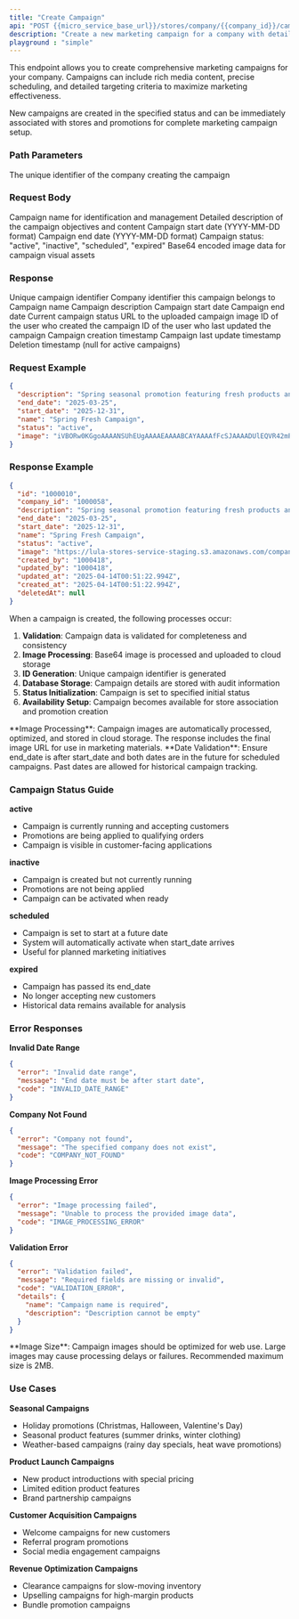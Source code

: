 ---
title: "Create Campaign"
api: "POST {{micro_service_base_url}}/stores/company/{{company_id}}/campaigns"
description: "Create a new marketing campaign for a company with detailed configuration including scheduling, targeting, and media assets."
playground : "simple"
---

This endpoint allows you to create comprehensive marketing campaigns for your company. Campaigns can include rich media content, precise scheduling, and detailed targeting criteria to maximize marketing effectiveness.

<Info>
New campaigns are created in the specified status and can be immediately associated with stores and promotions for complete marketing campaign setup.
</Info>

### Path Parameters

<ParamField path="company_id" type="string" required>
  The unique identifier of the company creating the campaign
</ParamField>

### Request Body

<ParamField body="name" type="string" required>
  Campaign name for identification and management
</ParamField>

<ParamField body="description" type="string" required>
  Detailed description of the campaign objectives and content
</ParamField>

<ParamField body="start_date" type="string" required>
  Campaign start date (YYYY-MM-DD format)
</ParamField>

<ParamField body="end_date" type="string" required>
  Campaign end date (YYYY-MM-DD format)
</ParamField>

<ParamField body="status" type="string" required>
  Campaign status: "active", "inactive", "scheduled", "expired"
</ParamField>

<ParamField body="image" type="string" optional>
  Base64 encoded image data for campaign visual assets
</ParamField>

### Response

<ResponseField name="id" type="string">
  Unique campaign identifier
</ResponseField>

<ResponseField name="company_id" type="string">
  Company identifier this campaign belongs to
</ResponseField>

<ResponseField name="name" type="string">
  Campaign name
</ResponseField>

<ResponseField name="description" type="string">
  Campaign description
</ResponseField>

<ResponseField name="start_date" type="string">
  Campaign start date
</ResponseField>

<ResponseField name="end_date" type="string">
  Campaign end date
</ResponseField>

<ResponseField name="status" type="string">
  Current campaign status
</ResponseField>

<ResponseField name="image" type="string">
  URL to the uploaded campaign image
</ResponseField>

<ResponseField name="created_by" type="string">
  ID of the user who created the campaign
</ResponseField>

<ResponseField name="updated_by" type="string">
  ID of the user who last updated the campaign
</ResponseField>

<ResponseField name="created_at" type="string">
  Campaign creation timestamp
</ResponseField>

<ResponseField name="updated_at" type="string">
  Campaign last update timestamp
</ResponseField>

<ResponseField name="deletedAt" type="string">
  Deletion timestamp (null for active campaigns)
</ResponseField>

### Request Example

```json
{
  "description": "Spring seasonal promotion featuring fresh products and outdoor essentials",
  "end_date": "2025-03-25",
  "start_date": "2025-12-31",
  "name": "Spring Fresh Campaign",
  "status": "active",
  "image": "iVBORw0KGgoAAAANSUhEUgAAAAEAAAABCAYAAAAfFcSJAAAADUlEQVR42mP8/5+hHgAHggJ/PchI7wAAAABJRU5ErkJggg=="
}
```

### Response Example

```json
{
  "id": "1000010",
  "company_id": "1000058",
  "description": "Spring seasonal promotion featuring fresh products and outdoor essentials",
  "end_date": "2025-03-25",
  "start_date": "2025-12-31",
  "name": "Spring Fresh Campaign",
  "status": "active",
  "image": "https://lula-stores-service-staging.s3.amazonaws.com/company/1000058/campaigns/1000010/1744591882710.webp",
  "created_by": "1000418",
  "updated_by": "1000418",
  "updated_at": "2025-04-14T00:51:22.994Z",
  "created_at": "2025-04-14T00:51:22.994Z",
  "deletedAt": null
}
```

<Accordion title="Campaign Creation Workflow">
When a campaign is created, the following processes occur:

1. **Validation**: Campaign data is validated for completeness and consistency
2. **Image Processing**: Base64 image is processed and uploaded to cloud storage
3. **ID Generation**: Unique campaign identifier is generated
4. **Database Storage**: Campaign details are stored with audit information
5. **Status Initialization**: Campaign is set to specified initial status
6. **Availability Setup**: Campaign becomes available for store association and promotion creation
</Accordion>

<Note>
**Image Processing**: Campaign images are automatically processed, optimized, and stored in cloud storage. The response includes the final image URL for use in marketing materials.
</Note>

<Tip>
**Date Validation**: Ensure end_date is after start_date and both dates are in the future for scheduled campaigns. Past dates are allowed for historical campaign tracking.
</Tip>

### Campaign Status Guide

<Accordion title="Campaign Status Meanings">

**active**
- Campaign is currently running and accepting customers
- Promotions are being applied to qualifying orders
- Campaign is visible in customer-facing applications

**inactive**
- Campaign is created but not currently running
- Promotions are not being applied
- Campaign can be activated when ready

**scheduled**
- Campaign is set to start at a future date
- System will automatically activate when start_date arrives
- Useful for planned marketing initiatives

**expired**
- Campaign has passed its end_date
- No longer accepting new customers
- Historical data remains available for analysis

</Accordion>

### Error Responses

<Accordion title="Common Error Scenarios">

**Invalid Date Range**
```json
{
  "error": "Invalid date range",
  "message": "End date must be after start date",
  "code": "INVALID_DATE_RANGE"
}
```

**Company Not Found**
```json
{
  "error": "Company not found",
  "message": "The specified company does not exist",
  "code": "COMPANY_NOT_FOUND"
}
```

**Image Processing Error**
```json
{
  "error": "Image processing failed",
  "message": "Unable to process the provided image data",
  "code": "IMAGE_PROCESSING_ERROR"
}
```

**Validation Error**
```json
{
  "error": "Validation failed",
  "message": "Required fields are missing or invalid",
  "code": "VALIDATION_ERROR",
  "details": {
    "name": "Campaign name is required",
    "description": "Description cannot be empty"
  }
}
```

</Accordion>

<Warning>
**Image Size**: Campaign images should be optimized for web use. Large images may cause processing delays or failures. Recommended maximum size is 2MB.
</Warning>

### Use Cases

<Accordion title="Common Campaign Scenarios">

**Seasonal Campaigns**
- Holiday promotions (Christmas, Halloween, Valentine's Day)
- Seasonal product features (summer drinks, winter clothing)
- Weather-based campaigns (rainy day specials, heat wave promotions)

**Product Launch Campaigns**
- New product introductions with special pricing
- Limited edition product features
- Brand partnership campaigns

**Customer Acquisition Campaigns**
- Welcome campaigns for new customers
- Referral program promotions
- Social media engagement campaigns

**Revenue Optimization Campaigns**
- Clearance campaigns for slow-moving inventory
- Upselling campaigns for high-margin products
- Bundle promotion campaigns

</Accordion>

